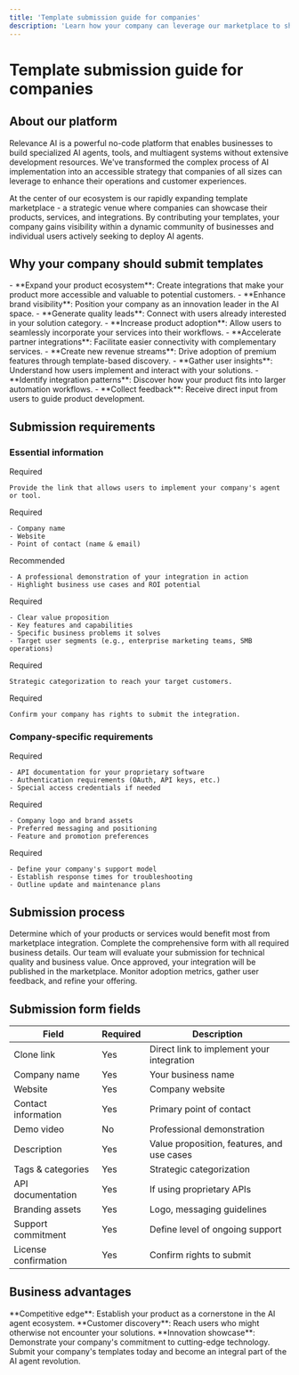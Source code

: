 ```yaml
---
title: 'Template submission guide for companies'
description: 'Learn how your company can leverage our marketplace to showcase products and integrations'
---
```


# Template submission guide for companies

## About our platform

Relevance AI is a powerful no-code platform that enables businesses to build specialized AI agents, tools, and multiagent systems without extensive development resources. We've transformed the complex process of AI implementation into an accessible strategy that companies of all sizes can leverage to enhance their operations and customer experiences.

At the center of our ecosystem is our rapidly expanding template marketplace - a strategic venue where companies can showcase their products, services, and integrations. By contributing your templates, your company gains visibility within a dynamic community of businesses and individual users actively seeking to deploy AI agents.

## Why your company should submit templates

<Tabs>
  <Tab title="Reach & visibility">
    - **Expand your product ecosystem**: Create integrations that make your product more accessible and valuable to potential customers.
    - **Enhance brand visibility**: Position your company as an innovation leader in the AI space.
    - **Generate quality leads**: Connect with users already interested in your solution category.
  </Tab>
  <Tab title="Business growth">
    - **Increase product adoption**: Allow users to seamlessly incorporate your services into their workflows.
    - **Accelerate partner integrations**: Facilitate easier connectivity with complementary services.
    - **Create new revenue streams**: Drive adoption of premium features through template-based discovery.
  </Tab>
  <Tab title="Market intelligence">
    - **Gather user insights**: Understand how users implement and interact with your solutions.
    - **Identify integration patterns**: Discover how your product fits into larger automation workflows.
    - **Collect feedback**: Receive direct input from users to guide product development.
  </Tab>
</Tabs>

## Submission requirements

### Essential information

<AccordionGroup>
  <Accordion title="Clone link" defaultOpen>
    <span className="required">Required</span>
    
    Provide the link that allows users to implement your company's agent or tool.
  </Accordion>
  
  <Accordion title="Company information">
    <span className="required">Required</span>
    
    - Company name
    - Website
    - Point of contact (name & email)
  </Accordion>
  
  <Accordion title="Demo video">
    <span className="optional">Recommended</span>
    
    - A professional demonstration of your integration in action
    - Highlight business use cases and ROI potential
  </Accordion>
  
  <Accordion title="Agent/tool description">
    <span className="required">Required</span>
    
    - Clear value proposition
    - Key features and capabilities
    - Specific business problems it solves
    - Target user segments (e.g., enterprise marketing teams, SMB operations)
  </Accordion>
  
  <Accordion title="Tags & categories">
    <span className="required">Required</span>
    
    Strategic categorization to reach your target customers.
  </Accordion>
  
  <Accordion title="License confirmation">
    <span className="required">Required</span>
    
    Confirm your company has rights to submit the integration.
  </Accordion>
</AccordionGroup>

### Company-specific requirements

<CardGroup cols={3}>
  <Card title="API & integration details" icon="code">
    <span className="required">Required</span>
    
    - API documentation for your proprietary software
    - Authentication requirements (OAuth, API keys, etc.)
    - Special access credentials if needed
  </Card>
  
  <Card title="Branding & marketing" icon="palette">
    <span className="required">Required</span>
    
    - Company logo and brand assets
    - Preferred messaging and positioning
    - Feature and promotion preferences
  </Card>
  
  <Card title="Support & maintenance" icon="headset">
    <span className="required">Required</span>
    
    - Define your company's support model
    - Establish response times for troubleshooting
    - Outline update and maintenance plans
  </Card>
</CardGroup>

## Submission process

<Steps>
  <Step title="Strategic planning">
    Determine which of your products or services would benefit most from marketplace integration.
  </Step>
  <Step title="Submission">
    Complete the comprehensive form with all required business details.
  </Step>
  <Step title="Review & approval">
    Our team will evaluate your submission for technical quality and business value.
  </Step>
  <Step title="Publication">
    Once approved, your integration will be published in the marketplace.
  </Step>
  <Step title="Performance tracking">
    Monitor adoption metrics, gather user feedback, and refine your offering.
  </Step>
</Steps>

## Submission form fields

| Field | Required | Description |
|-------|----------|-------------|
| Clone link | Yes | Direct link to implement your integration |
| Company name | Yes | Your business name |
| Website | Yes | Company website |
| Contact information | Yes | Primary point of contact |
| Demo video | No | Professional demonstration |
| Description | Yes | Value proposition, features, and use cases |
| Tags & categories | Yes | Strategic categorization |
| API documentation | Yes | If using proprietary APIs |
| Branding assets | Yes | Logo, messaging guidelines |
| Support commitment | Yes | Define level of ongoing support |
| License confirmation | Yes | Confirm rights to submit |

## Business advantages

<Tip>
**Competitive edge**: Establish your product as a cornerstone in the AI agent ecosystem.
**Customer discovery**: Reach users who might otherwise not encounter your solutions.
**Innovation showcase**: Demonstrate your company's commitment to cutting-edge technology.
</Tip>

<Card title="Ready to extend your product's reach?" icon="building" href="/company-submit">
  Submit your company's templates today and become an integral part of the AI agent revolution.
</Card>